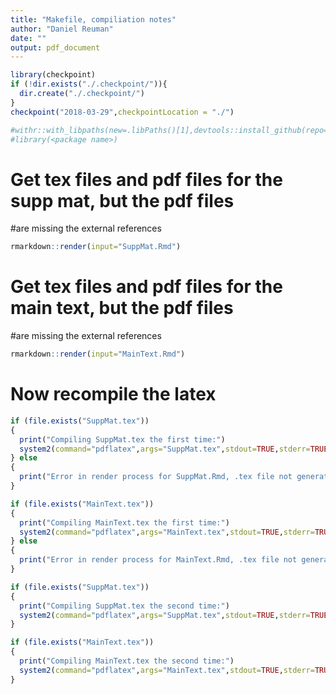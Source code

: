 ```yaml
---
title: "Makefile, compiliation notes"
author: "Daniel Reuman"
date: ""
output: pdf_document
---
```


<!--checkpoint package - when present, uses the package, sets up a local
installation of all packages as they existed on the date specified, in the
same directory as this file. If you don't want to use checkpoint, delete 
this chunk. Change the date to desired checkpoint date.-->
```r
library(checkpoint)
if (!dir.exists("./.checkpoint/")){
  dir.create("./.checkpoint/")
}
checkpoint("2018-03-29",checkpointLocation = "./")
```

<!--For installing packages from github. Installs them in the same package 
used by checkpoint. To use this chunk, uncomment the code, and then just 
replace markers <github user name>, <package name>, and <tag or branch name>
below with the user name and package name and tag or branch name as indicated.
If you don't know the tag or branch name your best guess is probably "master".-->
```r
#withr::with_libpaths(new=.libPaths()[1],devtools::install_github(repo="<github user name>/<package name>",ref="<tag or branch name>",force=TRUE))
#library(<package name>)
```

# Get tex files and pdf files for the supp mat, but the pdf files 
#are missing the external references 

```r
rmarkdown::render(input="SuppMat.Rmd")
```

# Get tex files and pdf files for the main text, but the pdf files 
#are missing the external references 

```r
rmarkdown::render(input="MainText.Rmd") 
```

# Now recompile the latex

```r
if (file.exists("SuppMat.tex"))
{
  print("Compiling SuppMat.tex the first time:")
  system2(command="pdflatex",args="SuppMat.tex",stdout=TRUE,stderr=TRUE)
} else
{
  print("Error in render process for SuppMat.Rmd, .tex file not generated, so not compiled.")
}
```

```r
if (file.exists("MainText.tex"))
{
  print("Compiling MainText.tex the first time:")
  system2(command="pdflatex",args="MainText.tex",stdout=TRUE,stderr=TRUE)
} else
{
  print("Error in render process for MainText.Rmd, .tex file not generated, so not compiled.")
}
```

```r
if (file.exists("SuppMat.tex"))
{
  print("Compiling SuppMat.tex the second time:")
  system2(command="pdflatex",args="SuppMat.tex",stdout=TRUE,stderr=TRUE)
} 
```

```r
if (file.exists("MainText.tex"))
{
  print("Compiling MainText.tex the second time:")
  system2(command="pdflatex",args="MainText.tex",stdout=TRUE,stderr=TRUE)
} 
```